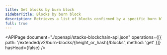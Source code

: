 ```yaml
---
title: Get blocks by burn block
sidebarTitle: Blocks by burn block
description: Retrieves a list of blocks confirmed by a specific burn block.
full: true
---
```


<APIPage
  document="./openapi/stacks-blockchain-api.json"
  operations={[{ path: '/extended/v2/burn-blocks/{height_or_hash}/blocks', method: 'get' }]}
  hasHead={false}
/>
